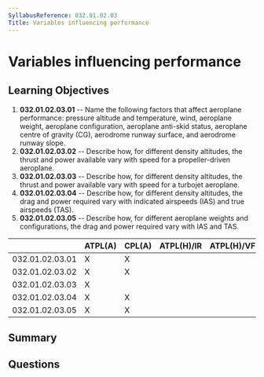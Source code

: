 ```yaml
---
SyllabusReference: 032.01.02.03
Title: Variables influencing performance
---
```


# Variables influencing performance

## Learning Objectives

1. **032.01.02.03.01** -- Name the following factors that affect aeroplane
   performance: pressure altitude and temperature, wind, aeroplane weight,
   aeroplane configuration, aeroplane anti-skid status, aeroplane centre of
   gravity (CG), aerodrome runway surface, and aerodrome runway slope.
2. **032.01.02.03.02** -- Describe how, for different density altitudes, the
   thrust and power available vary with speed for a propeller-driven aeroplane.
3. **032.01.02.03.03** -- Describe how, for different density altitudes, the
   thrust and power available vary with speed for a turbojet aeroplane.
4. **032.01.02.03.04** -- Describe how, for different density altitudes, the
   drag and power required vary with indicated airspeeds (IAS) and true
   airspeeds (TAS).
5. **032.01.02.03.05** -- Describe how, for different aeroplane weights and
   configurations, the drag and power required vary with IAS and TAS.

|                 | ATPL(A) | CPL(A) | ATPL(H)/IR | ATPL(H)/VFR | CPL(H) | IR  | CBIR(A) |
| --------------- | ------- | ------ | ---------- | ----------- | ------ | --- | ------- |
| 032.01.02.03.01 | X       | X      |            |             |        |     |         |
| 032.01.02.03.02 | X       | X      |            |             |        |     |         |
| 032.01.02.03.03 | X       |        |            |             |        |     |         |
| 032.01.02.03.04 | X       | X      |            |             |        |     |         |
| 032.01.02.03.05 | X       | X      |            |             |        |     |         |

## Summary

## Questions
